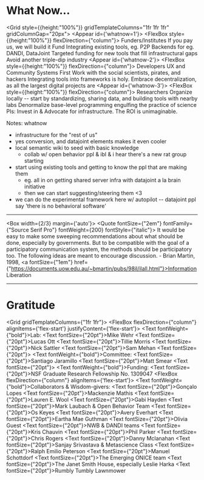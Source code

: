 
# What Now...

<Grid style={{height:"100%"}} gridTemplateColumns="1fr 1fr 1fr" gridColumnGap="20px">
  <Appear id={'whatnow=1'}>
    <FlexBox style={{height:"100%"}} flexDirection={"column"}>
      <RedHead>Funders/Institutes</RedHead>
      <FinalPaper>
        <FinalText>If you pay us, we will build it</FinalText>
        <FinalText>Fund Integrating existing tools, eg. P2P Backends for eg. DANDI, DataJoint</FinalText>
        <FinalText>Targeted funding for new tools that fill infrastructural gaps</FinalText>
        <FinalText>Avoid another triple-dip industry</FinalText>
      </FinalPaper>
    </FlexBox>
  </Appear>
  <Appear id={'whatnow-2'}>
    <FlexBox style={{height:"100%"}} flexDirection={"column"}>
      <RedHead>Developers</RedHead>
      <FinalPaper>
        <FinalText>UX and Community Systems First</FinalText>
        <FinalText>Work with the social scientists, pirates, and hackers</FinalText>
        <FinalText>Integrating tools into frameworks is holy.</FinalText>
        <FinalText>Embrace decentralization, as all the largest digital projects are</FinalText>
      </FinalPaper>
    </FlexBox>
  </Appear>
  <Appear id={'whatnow-3'}>
    <FlexBox style={{height:"100%"}} flexDirection={"column"}>
      <RedHead>Researchers</RedHead>
      <FinalPaper>
        <FinalText>Organize locally -- start by standardizing, sharing data, and building tools with nearby labs</FinalText>
        <FinalText>Denormalize base-level programming engulfing the practice of science</FinalText>
        <FinalText>PIs: Invest in & Advocate for infrastructure. The ROI is unimaginable.</FinalText>
      </FinalPaper>
    </FlexBox>
  </Appear>
</Grid>

Notes: whatnow
* infrastructure for the "rest of us"
* yes conversion, and datajoint elements makes it even cooler
* local semantic wiki to seed with basic knowledge
  * collab w/ open behavior ppl & ibl & i hear there's a new rat group starting
* start using existing tools and getting to know the ppl that are making them
  - eg. all in on getting shared server infra with datajoint a la brain initiative
  - then we can start suggesting/steering them <3
* we can do the experimental framework here w/ autopilot -- datajoint ppl say 'there is no behavioral software'


---


<Box width={2/3} margin={'auto'}>
  <Quote fontSize={"2em"} fontFamily={"Source Serif Pro"} fontWeight={200} fontStyle={"italic"}>
    It would be easy to make some sweeping recommendations about what should be done, especially by governments. But to be compatible with the goal of a participatory communication system, the methods should be participatory too. The following ideas are meant to encourage discussion.
    - Brian Martin, 1998, <a fontSize={"1em"} href={"https://documents.uow.edu.au/~bmartin/pubs/98il/ilall.html"}>Information Liberation</a>
  </Quote>
</Box>

---

# Gratitude

<Grid gridTemplateColumns={"1fr 1fr"}>
  <FlexBox flexDirection={"column"} alignItems={'flex-start'} justifyContent={'flex-start'}>
    <Text fontWeight={"bold"}>Lab:</Text>
    <Text fontSize={"20pt"}>Mike Wehr</Text>
    <Text fontSize={"20pt"}>Lucas Ott</Text>
    <Text fontSize={"20pt"}>Tillie Morris</Text>
    <Text fontSize={"20pt"}>Nick Sattler</Text>
    <Text fontSize={"20pt"}>Sam Mehan</Text>
    <Text fontSize={"20pt"}></Text>
    <Text fontWeight={"bold"}>Committee:</Text>
    <Text fontSize={"20pt"}>Santiago Jaramillo</Text>
    <Text fontSize={"20pt"}>Matt Smear</Text>
    <Text fontSize={"20pt"}></Text>
    <Text fontWeight={"bold"}>Funding:</Text>
    <Text fontSize={"20pt"}>NSF Graduate Research Fellowship No. 1309047</Text>
  </FlexBox>
  <FlexBox flexDirection={"column"} alignItems={'flex-start'}>
    <Text fontWeight={"bold"}>Collaborators & Wisdom-givers:</Text>
    <Text fontSize={"20pt"}>Gonçalo Lopes</Text>
    <Text fontSize={"20pt"}>Mackenzie Mathis</Text>
    <Text fontSize={"20pt"}>Lauren E. Wool</Text>
    <Text fontSize={"20pt"}>Gabi Hayden</Text>
    <Text fontSize={"20pt"}>Mark Laubach & Open Behavior Team</Text>
    <Text fontSize={"20pt"}>Os Keyes</Text>
    <Text fontSize={"20pt"}>Avery Everhart</Text>
    <Text fontSize={"20pt"}>Eartha Mae Guthman</Text>
    <Text fontSize={"20pt"}>Olivia Guest</Text>
    <Text fontSize={"20pt"}>NWB & DANDI teams</Text>
    <Text fontSize={"20pt"}>Kris Chauvin</Text>
    <Text fontSize={"20pt"}>Phil Parker</Text>
    <Text fontSize={"20pt"}>Chris Rogers</Text>
    <Text fontSize={"20pt"}>Danny Mclanahan</Text>
    <Text fontSize={"20pt"}>Sanjay Srivastava & Metascience Class</Text>
    <Text fontSize={"20pt"}>Ralph Emilio Peterson</Text>
    <Text fontSize={"20pt"}>Manuel Schottdorf</Text>
    <Text fontSize={"20pt"}>The Emerging ONICE team</Text>
    <Text fontSize={"20pt"}>The Janet Smith House, especially Leslie Harka</Text>
    <Text fontSize={"20pt"}>Rumbly Tumbly Lawnmower</Text>
  </FlexBox>

</Grid>

